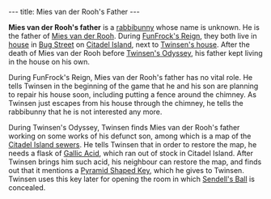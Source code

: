 ---
title: Mies van der Rooh's Father
---

{{twinsunica import}}{{Infobox Character
 |image=Mies van der Rooh's Father.png
 |race=rabbibunny
 |gender=male
 |size=average
 |age=adult
 |magical=no
 |lba1=yes
 |lba2=yup
 |alignment=neutral
 |occupation=Twinsen's neighbour
 |requires=
 |amount=
 |fam1=Mies van der Rooh
 |fam2=
 |planet=twinsun
 |island=Citadel Island
 |building=Neighbour's House
}}

'''Mies van der Rooh's father''' is a [[rabbibunny]] whose name is unknown. He is the father of [[Mies van der Rooh]]. During [[FunFrock's Reign]], they both live in [[Van der Rooh's residence|house]] in [[Bug Street]] on [[Citadel Island]], next to [[Twinsen's house]]. After the death of Mies van der Rooh before [[Twinsen's Odyssey]], his father kept living in the house on his own.

During FunFrock's Reign, Mies van der Rooh's father has no vital role. He tells Twinsen in the beginning of the game that he and his son are planning to repair his house soon, including putting a fence around the chimney. As Twinsen just escapes from his house through the chimney, he tells the rabbibunny that he is not interested any more.

During Twinsen's Odyssey, Twinsen finds Mies van der Rooh's father working on some works of his defunct son, among which is a map of the [[Citadel Island sewers]]. He tells Twinsen that in order to restore the map, he needs a flask of [[Gallic Acid]], which ran out of stock in Citadel Island. After Twinsen brings him such acid, his neighbour can restore the map, and finds out that it mentions a [[Pyramid Shaped Key]], which he gives to Twinsen. Twinsen uses this key later for opening the room in which [[Sendell's Ball]] is concealed.

<!-- remove these category links when they're all automated by categorizers...
[[Category:Citadel Island inhabitants]] -->